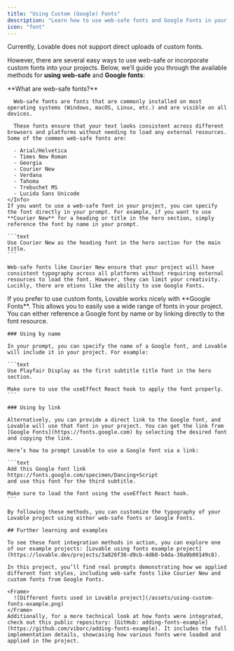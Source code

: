 ```yaml
---
title: "Using Custom (Google) Fonts"
description: "Learn how to use web-safe fonts and Google Fonts in your Lovable projects"
icon: "font"
---
```


Currently, Lovable does not support direct uploads of custom fonts. 

However, there are several easy ways to use web-safe or incorporate custom fonts into your projects. Below, we’ll guide you through the available methods for **using web-safe** and **Google fonts**:

<AccordionGroup>
  <Accordion title="Using a web-safe font">
    <Info>
      **What are web-safe fonts?**

      Web-safe fonts are fonts that are commonly installed on most operating systems (Windows, macOS, Linux, etc.) and are visible on all devices.

      These fonts ensure that your text looks consistent across different browsers and platforms without needing to load any external resources. Some of the common web-safe fonts are:

      - Arial/Helvetica
      - Times New Roman
      - Georgia
      - Courier New
      - Verdana
      - Tahoma
      - Trebuchet MS
      - Lucida Sans Unicode
    </Info>
    If you want to use a web-safe font in your project, you can specify the font directly in your prompt. For example, if you want to use **Courier New** for a heading or title in the hero section, simply reference the font by name in your prompt.

    ```text
    Use Courier New as the heading font in the hero section for the main title.
    ```

    Web-safe fonts like Courier New ensure that your project will have consistent typography across all platforms without requiring external resources to load the font. However, they can limit your creativity. Lucikly, there are otions like the ability to use Google Fonts.
  </Accordion>
  <Accordion title="Using Google Fonts">
    If you prefer to use custom fonts, Lovable works nicely with **Google Fonts**. This allows you to easily use a wide range of fonts in your project. You can either reference a Google font by name or by linking directly to the font resource.

    ### Using by name

    In your prompt, you can specify the name of a Google font, and Lovable will include it in your project. For example:

    ```text
    Use Playfair Display as the first subtitle title font in the hero section. 
    
    Make sure to use the useEffect React hook to apply the font properly.
    ```

    ### Using by link

    Alternatively, you can provide a direct link to the Google font, and Lovable will use that font in your project. You can get the link from [Google Fonts](https://fonts.google.com) by selecting the desired font and copying the link.

    Here’s how to prompt Lovable to use a Google font via a link:

    ```text
    Add this Google font link https://fonts.google.com/specimen/Dancing+Script 
    and use this font for the third subtitle.
    
    Make sure to load the font using the useEffect React hook.
    ```

    By following these methods, you can customize the typography of your Lovable project using either web-safe fonts or Google Fonts.

    ## Further learning and examples

    To see these font integration methods in action, you can explore one of our example projects: [Lovable using fonts example project](https://lovable.dev/projects/3a826f38-d9cb-4d60-b4da-30a9b00149c8).

    In this project, you’ll find real prompts demonstrating how we applied different font styles, including web-safe fonts like Courier New and custom fonts from Google Fonts.

    <Frame>
      ![Different fonts used in Lovable project](/assets/using-custom-fonts-example.png)
    </Frame>
    Additionally, for a more technical look at how fonts were integrated, check out this public repository: [GitHub: adding-fonts-example](https://github.com/viborc/adding-fonts-example). It includes the full implementation details, showcasing how various fonts were loaded and applied in the project.
  </Accordion>
</AccordionGroup>